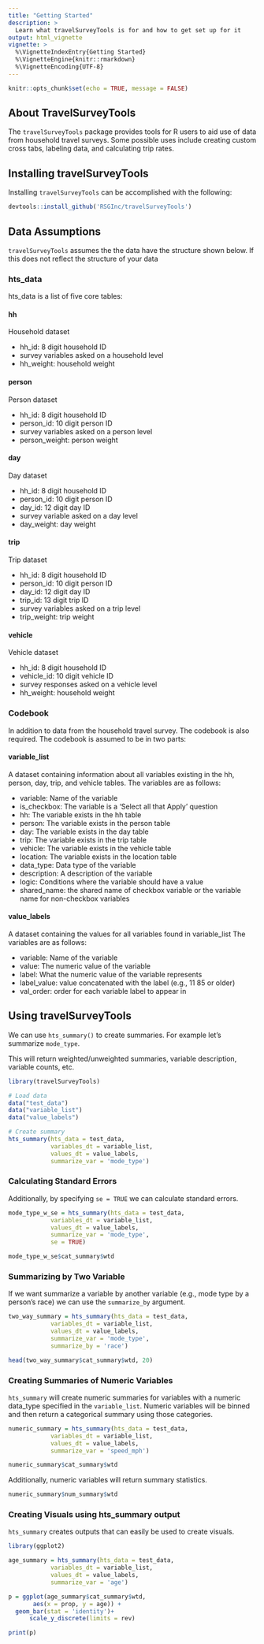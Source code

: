 ```yaml
---
title: "Getting Started"
description: >
  Learn what travelSurveyTools is for and how to get set up for it
output: html_vignette
vignette: >
  %\VignetteIndexEntry{Getting Started}
  %\VignetteEngine{knitr::rmarkdown}
  %\VignetteEncoding{UTF-8}
---
```


```r
knitr::opts_chunk$set(echo = TRUE, message = FALSE)
```

## About TravelSurveyTools

The `travelSurveyTools` package provides tools for R users to aid use of data from household travel surveys. Some possible uses include creating custom cross tabs, labeling data, and calculating trip rates.

## Installing travelSurveyTools

Installing `travelSurveyTools` can be accomplished with the following:

<!-- #FIXME: Should this address the fact that the repo is currently private or leave with the assumption is will eventually be public -->

```r
devtools::install_github('RSGInc/travelSurveyTools')
```

## Data Assumptions

`travelSurveyTools` assumes the the data have the structure shown below. If this does not reflect the structure of your data

### hts_data

hts_data is a list of five core tables:

#### hh

Household dataset

-   hh_id: 8 digit household ID
-   survey variables asked on a household level
-   hh_weight: household weight

#### person

Person dataset

-   hh_id: 8 digit household ID
-   person_id: 10 digit person ID
-   survey variables asked on a person level
-   person_weight: person weight

#### day

Day dataset

-   hh_id: 8 digit household ID
-   person_id: 10 digit person ID
-   day_id: 12 digit day ID
-   survey variable asked on a day level
-   day_weight: day weight

#### trip

Trip dataset

-   hh_id: 8 digit household ID
-   person_id: 10 digit person ID
-   day_id: 12 digit day ID
-   trip_id: 13 digit trip ID
-   survey variables asked on a trip level
-   trip_weight: trip weight

#### vehicle

Vehicle dataset

-   hh_id: 8 digit household ID
-   vehicle_id: 10 digit vehicle ID
-   survey responses asked on a vehicle level
-   hh_weight: household weight

### Codebook

In addition to data from the household travel survey. The codebook is also required. The codebook is assumed to be in two parts:

#### variable_list

A dataset containing information about all variables existing in the hh, person, day, trip, and vehicle tables. The variables are as follows:

-   variable: Name of the variable
-   is_checkbox: The variable is a 'Select all that Apply' question
-   hh: The variable exists in the hh table
-   person: The variable exists in the person table
-   day: The variable exists in the day table
-   trip: The variable exists in the trip table
-   vehicle: The variable exists in the vehicle table
-   location: The variable exists in the location table
-   data_type: Data type of the variable
-   description: A description of the variable
-   logic: Conditions where the variable should have a value
-   shared_name: the shared name of checkbox variable or the variable name for non-checkbox variables

#### value_labels

A dataset containing the values for all variables found in variable_list The variables are as follows:

-   variable: Name of the variable
-   value: The numeric value of the variable
-   label: What the numeric value of the variable represents
-   label_value: value concatenated with the label (e.g., 11 85 or older)
-   val_order: order for each variable label to appear in

## Using travelSurveyTools

We can use `hts_summary()` to create summaries. For example let's summarize `mode_type`.

This will return weighted/unweighted summaries, variable description, variable counts, etc.

```r

library(travelSurveyTools)

# Load data
data("test_data")
data("variable_list")
data("value_labels")

# Create summary
hts_summary(hts_data = test_data,
            variables_dt = variable_list,
            values_dt = value_labels,
            summarize_var = 'mode_type')

```

### Calculating Standard Errors

Additionally, by specifying `se = TRUE` we can calculate standard errors.

```r

mode_type_w_se = hts_summary(hts_data = test_data,
            variables_dt = variable_list,
            values_dt = value_labels,
            summarize_var = 'mode_type',
            se = TRUE)

mode_type_w_se$cat_summary$wtd

```

### Summarizing by Two Variable

If we want summarize a variable by another variable (e.g., mode type by a person's race) we can use the `summarize_by` argument.

```r

two_way_summary = hts_summary(hts_data = test_data,
            variables_dt = variable_list,
            values_dt = value_labels,
            summarize_var = 'mode_type',
            summarize_by = 'race')

head(two_way_summary$cat_summary$wtd, 20)

```

### Creating Summaries of Numeric Variables

`hts_summary` will create numeric summaries for variables with a numeric data_type specified in the `variable_list`. Numeric variables will be binned and then return a categorical summary using those categories.

```r

numeric_summary = hts_summary(hts_data = test_data,
            variables_dt = variable_list,
            values_dt = value_labels,
            summarize_var = 'speed_mph')

numeric_summary$cat_summary$wtd

```

Additionally, numeric variables will return summary statistics.

```r

numeric_summary$num_summary$wtd

```

<!-- ### Calculating trip rates -->

<!-- `hts_summary` can also be used to calculate trip rates.  -->

<!-- ```{r, trip_rates_example} -->

<!-- trip_rates_by_employment = hts_summary(hts_data = test_data, -->

<!--             variables_dt = variable_list, -->

<!--             values_dt = value_labels, -->

<!--             summarize_var = 'num_trips', -->

<!--             summarize_by = 'employment') -->

<!-- trip_rates_by_employment$cat_summary$wtd -->

<!-- ``` -->

### Creating Visuals using hts_summary output

`hts_summary` creates outputs that can easily be used to create visuals.

```r

library(ggplot2)

age_summary = hts_summary(hts_data = test_data,
            variables_dt = variable_list,
            values_dt = value_labels,
            summarize_var = 'age')

p = ggplot(age_summary$cat_summary$wtd, 
       aes(x = prop, y = age)) +
  geom_bar(stat = 'identity')+
      scale_y_discrete(limits = rev)

print(p)

```
